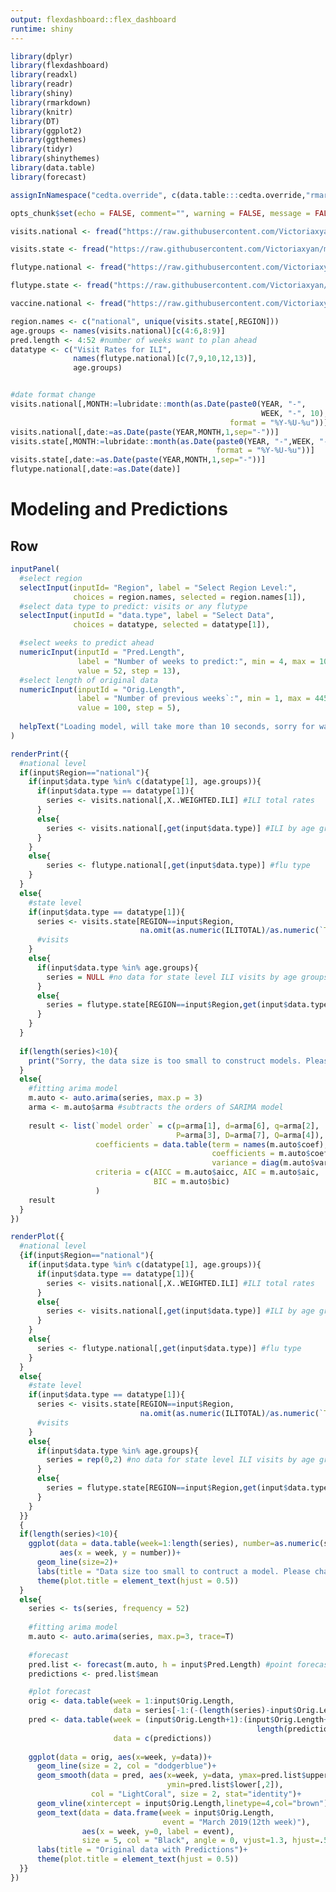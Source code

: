 ```yaml
---
output: flexdashboard::flex_dashboard
runtime: shiny
---
```


```r
library(dplyr)
library(flexdashboard)
library(readxl)
library(readr)
library(shiny)
library(rmarkdown)
library(knitr)
library(DT)
library(ggplot2)
library(ggthemes)
library(tidyr)
library(shinythemes)
library(data.table)
library(forecast)

assignInNamespace("cedta.override", c(data.table:::cedta.override,"rmarkdown"), "data.table")

opts_chunk$set(echo = FALSE, comment="", warning = FALSE, message = FALSE, tidy.opts=list(width.cutoff=55), tidy = TRUE)

```

```r
visits.national <- fread("https://raw.githubusercontent.com/Victoriaxyan/machine-churning/master/Data/flu_view_line(Topright%20%20Chart)_national.csv")

visits.state <- fread("https://raw.githubusercontent.com/Victoriaxyan/machine-churning/master/Data/State_Data/ILINet.csv")

flutype.national <- fread("https://raw.githubusercontent.com/Victoriaxyan/machine-churning/master/Data/National_Positive_tests_type.csv")

flutype.state <- fread("https://raw.githubusercontent.com/Victoriaxyan/machine-churning/master/Data/State_Data/WHO_NREVSS_Public_Health_Labs.csv",skip=1)

vaccine.national <- fread("https://raw.githubusercontent.com/Victoriaxyan/machine-churning/master/Data/usa_vaccination_data.csv")
```

```r
region.names <- c("national", unique(visits.state[,REGION]))
age.groups <- names(visits.national)[c(4:6,8:9)]
pred.length <- 4:52 #number of weeks want to plan ahead
datatype <- c("Visit Rates for ILI", 
              names(flutype.national)[c(7,9,10,12,13)],
              age.groups)


#date format change
visits.national[,MONTH:=lubridate::month(as.Date(paste0(YEAR, "-", 
                                                        WEEK, "-", 10), 
                                                 format = "%Y-%U-%u"))]
visits.national[,date:=as.Date(paste(YEAR,MONTH,1,sep="-"))]
visits.state[,MONTH:=lubridate::month(as.Date(paste0(YEAR, "-",WEEK, "-", 10),
                                              format = "%Y-%U-%u"))]
visits.state[,date:=as.Date(paste(YEAR,MONTH,1,sep="-"))]
flutype.national[,date:=as.Date(date)]
``` 

Modeling and Predictions
=====================================  
Row {data-height=500}
-------------------------------------
```r

inputPanel(
  #select region
  selectInput(inputId= "Region", label = "Select Region Level:",
              choices = region.names, selected = region.names[1]),
  #select data type to predict: visits or any flutype
  selectInput(inputId = "data.type", label = "Select Data",
              choices = datatype, selected = datatype[1]),

  #select weeks to predict ahead
  numericInput(inputId = "Pred.Length", 
               label = "Number of weeks to predict:", min = 4, max = 104, 
               value = 52, step = 13),
  #select length of original data
  numericInput(inputId = "Orig.Length",
               label = "Number of previous weeks`:", min = 1, max = 445,
               value = 100, step = 5),
  
  helpText("Loading model, will take more than 10 seconds, sorry for waiting...")
)

renderPrint({
  #national level
  if(input$Region=="national"){
    if(input$data.type %in% c(datatype[1], age.groups)){
      if(input$data.type == datatype[1]){
        series <- visits.national[,X..WEIGHTED.ILI] #ILI total rates
      }
      else{
        series <- visits.national[,get(input$data.type)] #ILI by age group
      }
    }
    else{
        series <- flutype.national[,get(input$data.type)] #flu type
    }
  }
  else{
    #state level
    if(input$data.type == datatype[1]){
      series <- visits.state[REGION==input$Region, 
                             na.omit(as.numeric(ILITOTAL)/as.numeric(`TOTAL PATIENTS`))]
      #visits
    }
    else{
      if(input$data.type %in% age.groups){
        series = NULL #no data for state level ILI visits by age groups
      }
      else{
        series = flutype.state[REGION==input$Region,get(input$data.type)] #flu type
      }
    }
  }
  
  if(length(series)<10){
    print("Sorry, the data size is too small to construct models. Please change the Region to National level.")
  }
  else{
    #fitting arima model
    m.auto <- auto.arima(series, max.p = 3) 
    arma <- m.auto$arma #subtracts the orders of SARIMA model
    
    result <- list(`model order` = c(p=arma[1], d=arma[6], q=arma[2],
                                     P=arma[3], D=arma[7], Q=arma[4]),
                   coefficients = data.table(term = names(m.auto$coef),
                                             coefficients = m.auto$coef,
                                             variance = diag(m.auto$var.coef)),
                   criteria = c(AICC = m.auto$aicc, AIC = m.auto$aic,
                                BIC = m.auto$bic)
                   )
    result
  }
})

renderPlot({
  #national level
  {if(input$Region=="national"){
    if(input$data.type %in% c(datatype[1], age.groups)){
      if(input$data.type == datatype[1]){
        series <- visits.national[,X..WEIGHTED.ILI] #ILI total rates
      }
      else{
        series <- visits.national[,get(input$data.type)] #ILI by age group
      }
    }
    else{
      series <- flutype.national[,get(input$data.type)] #flu type
    }
  }
  else{
    #state level
    if(input$data.type == datatype[1]){
      series <- visits.state[REGION==input$Region, 
                             na.omit(as.numeric(ILITOTAL)/as.numeric(`TOTAL PATIENTS`))] 
      #visits
    }
    else{
      if(input$data.type %in% age.groups){
        series = rep(0,2) #no data for state level ILI visits by age groups
      }
      else{
        series = flutype.state[REGION==input$Region,get(input$data.type)] #flu type
      }
    }
  }}
  {  
  if(length(series)<10){
    ggplot(data = data.table(week=1:length(series), number=as.numeric(series)),
           aes(x = week, y = number))+
      geom_line(size=2)+
      labs(title = "Data size too small to contruct a model. Please change the region to nation level, or change the data type to 'Visit Rates for ILI'")+
      theme(plot.title = element_text(hjust = 0.5))
  }
  else{
    series <- ts(series, frequency = 52)
    
    #fitting arima model
    m.auto <- auto.arima(series, max.p=3, trace=T) 
    
    #forecast
    pred.list <- forecast(m.auto, h = input$Pred.Length) #point forecasts and CIs
    predictions <- pred.list$mean

    #plot forecast
    orig <- data.table(week = 1:input$Orig.Length,
                       data = series[-1:(-(length(series)-input$Orig.Length))])
    pred <- data.table(week = (input$Orig.Length+1):(input$Orig.Length+
                                                       length(predictions)),
                       data = c(predictions))
    
    ggplot(data = orig, aes(x=week, y=data))+
      geom_line(size = 2, col = "dodgerblue")+
      geom_smooth(data = pred, aes(x=week, y=data, ymax=pred.list$upper[,2],
                                   ymin=pred.list$lower[,2]),
                  col = "LightCoral", size = 2, stat="identity")+
      geom_vline(xintercept = input$Orig.Length,linetype=4,col="brown")+
      geom_text(data = data.frame(week = input$Orig.Length, 
                                  event = "March 2019(12th week)"),
                aes(x = week, y=0, label = event),
                size = 5, col = "Black", angle = 0, vjust=1.3, hjust=.5)+
      labs(title = "Original data with Predictions")+
      theme(plot.title = element_text(hjust = 0.5))
  }}
})
```